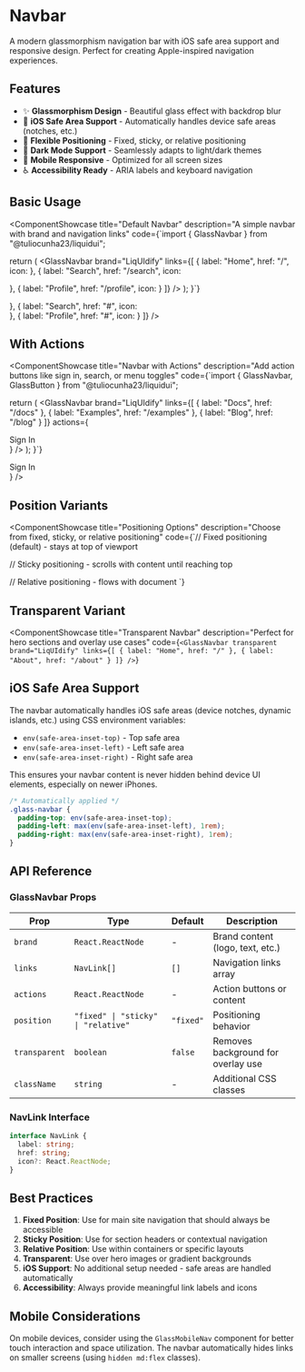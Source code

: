 
# Navbar

A modern glassmorphism navigation bar with iOS safe area support and responsive design. Perfect for creating Apple-inspired navigation experiences.

## Features

- ✨ **Glassmorphism Design** - Beautiful glass effect with backdrop blur
- 📱 **iOS Safe Area Support** - Automatically handles device safe areas (notches, etc.)
- 📍 **Flexible Positioning** - Fixed, sticky, or relative positioning
- 🌙 **Dark Mode Support** - Seamlessly adapts to light/dark themes
- 📱 **Mobile Responsive** - Optimized for all screen sizes
- ♿ **Accessibility Ready** - ARIA labels and keyboard navigation

## Basic Usage

<ComponentShowcase
  title="Default Navbar"
  description="A simple navbar with brand and navigation links"
  code={`import { GlassNavbar } from "@tuliocunha23/liquidui";

  return (
    <GlassNavbar
      brand="LiqUIdify"
      links={[
        { label: "Home", href: "/", icon: <Home size={16} /> },
        { label: "Search", href: "/search", icon: <Search size={16} /> },
        { label: "Profile", href: "/profile", icon: <User size={16} /> }
      ]}
    />
  );
}`}
>
  <div className="relative h-16 border border-white/20 rounded-2xl overflow-hidden">
    <GlassNavbar
      brand="LiqUIdify"
      position="relative"
      links={[
        { label: "Home", href: "#", icon: <Home size={16} /> },
        { label: "Search", href: "#", icon: <Search size={16} /> },
        { label: "Profile", href: "#", icon: <User size={16} /> }
      ]}
    />
  </div>
</ComponentShowcase>

## With Actions

<ComponentShowcase
  title="Navbar with Actions"
  description="Add action buttons like sign in, search, or menu toggles"
  code={`import { GlassNavbar, GlassButton } from "@tuliocunha23/liquidui";

  return (
    <GlassNavbar
      brand="LiqUIdify"
      links={[
        { label: "Docs", href: "/docs" },
        { label: "Examples", href: "/examples" },
        { label: "Blog", href: "/blog" }
      ]}
      actions={
        <div className="flex items-center gap-2">
          <GlassButton variant="ghost" size="sm">
            <Github size={16} />
          </GlassButton>
          <GlassButton variant="primary" size="sm">
            Sign In
          </GlassButton>
        </div>
      }
    />
  );
}`}
>
  <div className="relative h-16 border border-white/20 rounded-2xl overflow-hidden">
    <GlassNavbar
      brand="LiqUIdify"
      position="relative"
      links={[
        { label: "Docs", href: "#" },
        { label: "Examples", href: "#" },
        { label: "Blog", href: "#" }
      ]}
      actions={
        <div className="flex items-center gap-2">
          <GlassButton variant="ghost" size="sm">
            <Github size={16} />
          </GlassButton>
          <GlassButton variant="primary" size="sm">
            Sign In
          </GlassButton>
        </div>
      }
    />
  </div>
</ComponentShowcase>

## Position Variants

<ComponentShowcase
  title="Positioning Options"
  description="Choose from fixed, sticky, or relative positioning"
  code={`// Fixed positioning (default) - stays at top of viewport
<GlassNavbar position="fixed" brand="Fixed Navbar" />

// Sticky positioning - scrolls with content until reaching top
<GlassNavbar position="sticky" brand="Sticky Navbar" />

// Relative positioning - flows with document
<GlassNavbar position="relative" brand="Relative Navbar" />`}
>
  <div className="space-y-4">
    <div className="relative h-16 border border-white/20 rounded-2xl overflow-hidden">
      <GlassNavbar
        brand="Fixed Style"
        position="relative"
        links={[{ label: "Always visible", href: "#" }]}
      />
    </div>
    <div className="relative h-16 border border-white/20 rounded-2xl overflow-hidden">
      <GlassNavbar
        brand="Sticky Style"
        position="relative"
        links={[{ label: "Sticks to top", href: "#" }]}
      />
    </div>
  </div>
</ComponentShowcase>

## Transparent Variant

<ComponentShowcase
  title="Transparent Navbar"
  description="Perfect for hero sections and overlay use cases"
  code={`<GlassNavbar
  transparent
  brand="LiqUIdify"
  links={[
    { label: "Home", href: "/" },
    { label: "About", href: "/about" }
  ]}
/>`}
>
  <div className="relative h-16 bg-gradient-to-r from-blue-500 to-purple-600 rounded-2xl overflow-hidden">
    <GlassNavbar
      transparent
      brand="LiqUIdify"
      position="relative"
      links={[
        { label: "Home", href: "#" },
        { label: "About", href: "#" }
      ]}
    />
  </div>
</ComponentShowcase>

## iOS Safe Area Support

The navbar automatically handles iOS safe areas (device notches, dynamic islands, etc.) using CSS environment variables:

- `env(safe-area-inset-top)` - Top safe area
- `env(safe-area-inset-left)` - Left safe area  
- `env(safe-area-inset-right)` - Right safe area

This ensures your navbar content is never hidden behind device UI elements, especially on newer iPhones.

```css
/* Automatically applied */
.glass-navbar {
  padding-top: env(safe-area-inset-top);
  padding-left: max(env(safe-area-inset-left), 1rem);
  padding-right: max(env(safe-area-inset-right), 1rem);
}
```

## API Reference

### GlassNavbar Props

| Prop | Type | Default | Description |
|------|------|---------|-------------|
| `brand` | `React.ReactNode` | - | Brand content (logo, text, etc.) |
| `links` | `NavLink[]` | `[]` | Navigation links array |
| `actions` | `React.ReactNode` | - | Action buttons or content |
| `position` | `"fixed" \| "sticky" \| "relative"` | `"fixed"` | Positioning behavior |
| `transparent` | `boolean` | `false` | Removes background for overlay use |
| `className` | `string` | - | Additional CSS classes |

### NavLink Interface

```typescript
interface NavLink {
  label: string;
  href: string;
  icon?: React.ReactNode;
}
```

## Best Practices

1. **Fixed Position**: Use for main site navigation that should always be accessible
2. **Sticky Position**: Use for section headers or contextual navigation
3. **Relative Position**: Use within containers or specific layouts
4. **Transparent**: Use over hero images or gradient backgrounds
5. **iOS Support**: No additional setup needed - safe areas are handled automatically
6. **Accessibility**: Always provide meaningful link labels and icons

## Mobile Considerations

On mobile devices, consider using the `GlassMobileNav` component for better touch interaction and space utilization. The navbar automatically hides links on smaller screens (using `hidden md:flex` classes).
